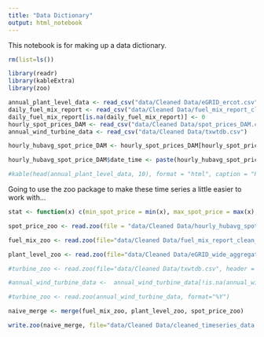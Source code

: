 ```yaml
---
title: "Data Dictionary"
output: html_notebook
---
```


This notebook is for making up a data dictionary.

```r
rm(list=ls())
```

```r
library(readr)
library(kableExtra)
library(zoo)
```

```r
annual_plant_level_data <- read_csv("data/Cleaned Data/eGRID_ercot.csv")
daily_fuel_mix_report <- read_csv("data/Cleaned Data/fuel_mix_report_clean_wide.csv")
daily_fuel_mix_report[is.na(daily_fuel_mix_report)] <- 0
hourly_spot_prices_DAM <- read_csv("data/Cleaned Data/spot_prices_DAM.csv")
annual_wind_turbine_data <- read_csv("data/Cleaned Data/txwtdb.csv")

```
```r
hourly_hubavg_spot_price_DAM <- hourly_spot_prices_DAM[hourly_spot_prices_DAM$`Settlement Point` == "HB_HUBAVG",]

hourly_hubavg_spot_price_DAM$date_time <- paste(hourly_hubavg_spot_price_DAM$`Delivery Date`, hourly_hubavg_spot_price_DAM$`Hour Ending`)
```

```r
#kable(head(annual_plant_level_data, 10), format = "html", caption = "Portion of dataset")
```

Going to use the zoo package to make these time series a little easier to work with...


```r

stat <- function(x) c(min_spot_price = min(x), max_spot_price = max(x), mean_spot_price = mean(x))

spot_price_zoo <- read.zoo(file = "data/Cleaned Data/hourly_hubavg_spot_price_DAM.csv", header = TRUE, sep = ",", format = "%Y-%m-%d", aggregate = stat)
```


```r

fuel_mix_zoo <- read.zoo(file="data/Cleaned Data/fuel_mix_report_clean_wide.csv", header = TRUE, sep=",", format = "%Y-%m-%d")

```


```r

plant_level_zoo <- read.zoo(file="data/Cleaned Data/eGRID_wide_aggregate.csv", header = TRUE, sep=",", format = "%Y")

```

```r
#turbine_zoo <- read.zoo(file="data/Cleaned Data/txwtdb.csv", header = TRUE, sep=",", format = "%Y")
```


```r
#annual_wind_turbine_data <-  annual_wind_turbine_data[!is.na(annual_wind_turbine_data$p_year),]

#turbine_zoo <- read.zoo(annual_wind_turbine_data, format="%Y")
```

```r
naive_merge <- merge(fuel_mix_zoo, plant_level_zoo, spot_price_zoo)
```

```r
write.zoo(naive_merge, file="data/Cleaned Data/cleaned_timeseries_data.csv", index.name = "Date")
```

